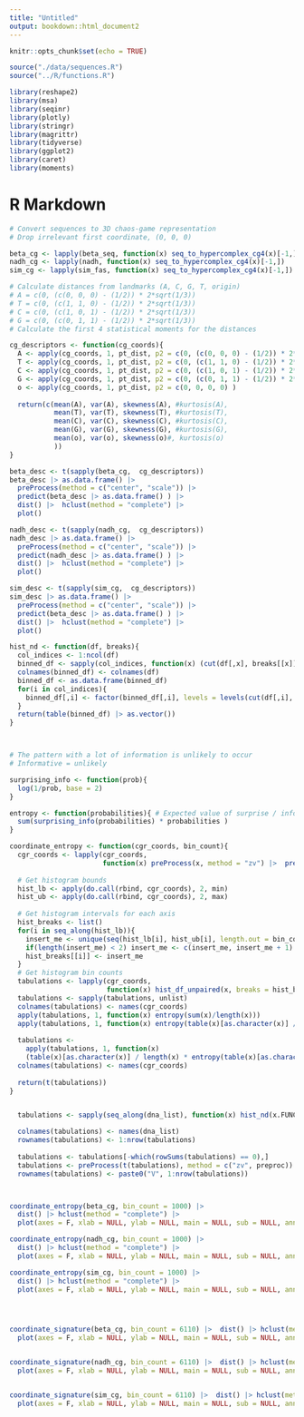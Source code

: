 ```yaml
---
title: "Untitled"
output: bookdown::html_document2
---
```


```r
knitr::opts_chunk$set(echo = TRUE)
```

```r

source("./data/sequences.R")
source("../R/functions.R")

```

```r

library(reshape2)
library(msa)
library(seqinr)
library(plotly)
library(stringr)
library(magrittr)
library(tidyverse)
library(ggplot2)
library(caret)
library(moments)

```


# R Markdown


```r

# Convert sequences to 3D chaos-game representation
# Drop irrelevant first coordinate, (0, 0, 0)

beta_cg <- lapply(beta_seq, function(x) seq_to_hypercomplex_cg4(x)[-1,])  
nadh_cg <- lapply(nadh, function(x) seq_to_hypercomplex_cg4(x)[-1,])  
sim_cg <- lapply(sim_fas, function(x) seq_to_hypercomplex_cg4(x)[-1,])  

```


```r

# Calculate distances from landmarks (A, C, G, T, origin)
# A = c(0, (c(0, 0, 0) - (1/2)) * 2*sqrt(1/3))
# T = c(0, (c(1, 1, 0) - (1/2)) * 2*sqrt(1/3))
# C = c(0, (c(1, 0, 1) - (1/2)) * 2*sqrt(1/3))
# G = c(0, (c(0, 1, 1) - (1/2)) * 2*sqrt(1/3))
# Calculate the first 4 statistical moments for the distances

cg_descriptors <- function(cg_coords){
  A <- apply(cg_coords, 1, pt_dist, p2 = c(0, (c(0, 0, 0) - (1/2)) * 2*sqrt(1/3)) )
  T <- apply(cg_coords, 1, pt_dist, p2 = c(0, (c(1, 1, 0) - (1/2)) * 2*sqrt(1/3)) )
  C <- apply(cg_coords, 1, pt_dist, p2 = c(0, (c(1, 0, 1) - (1/2)) * 2*sqrt(1/3)) )
  G <- apply(cg_coords, 1, pt_dist, p2 = c(0, (c(0, 1, 1) - (1/2)) * 2*sqrt(1/3)) )
  o <- apply(cg_coords, 1, pt_dist, p2 = c(0, 0, 0, 0) )
  
  return(c(mean(A), var(A), skewness(A), #kurtosis(A),
           mean(T), var(T), skewness(T), #kurtosis(T),
           mean(C), var(C), skewness(C), #kurtosis(C),
           mean(G), var(G), skewness(G), #kurtosis(G),
           mean(o), var(o), skewness(o)#, kurtosis(o)
           ))
}

beta_desc <- t(sapply(beta_cg,  cg_descriptors)) 
beta_desc |> as.data.frame() |>
  preProcess(method = c("center", "scale")) |>
  predict(beta_desc |> as.data.frame() ) |> 
  dist() |>  hclust(method = "complete") |> 
  plot()

nadh_desc <- t(sapply(nadh_cg,  cg_descriptors)) 
nadh_desc |> as.data.frame() |>
  preProcess(method = c("center", "scale")) |>
  predict(nadh_desc |> as.data.frame() ) |> 
  dist() |>  hclust(method = "complete") |> 
  plot()

sim_desc <- t(sapply(sim_cg,  cg_descriptors)) 
sim_desc |> as.data.frame() |>
  preProcess(method = c("center", "scale")) |>
  predict(beta_desc |> as.data.frame() ) |> 
  dist() |>  hclust(method = "complete") |> 
  plot()

```

```r

hist_nd <- function(df, breaks){
  col_indices <- 1:ncol(df)
  binned_df <- sapply(col_indices, function(x) (cut(df[,x], breaks[[x]], include.lowest = T)))
  colnames(binned_df) <- colnames(df)
  binned_df <- as.data.frame(binned_df)
  for(i in col_indices){
    binned_df[,i] <- factor(binned_df[,i], levels = levels(cut(df[,i], breaks[[i]], include.lowest = T)))
  } 
  return(table(binned_df) |> as.vector())
}



# The pattern with a lot of information is unlikely to occur 
# Informative = unlikely 

surprising_info <- function(prob){
  log(1/prob, base = 2)
}

entropy <- function(probabilities){ # Expected value of surprise / information
  sum(surprising_info(probabilities) * probabilities )
}

coordinate_entropy <- function(cgr_coords, bin_count){
  cgr_coords <- lapply(cgr_coords, 
                       function(x) preProcess(x, method = "zv") |>  predict(x))
  
  # Get histogram bounds
  hist_lb <- apply(do.call(rbind, cgr_coords), 2, min)
  hist_ub <- apply(do.call(rbind, cgr_coords), 2, max)
  
  # Get histogram intervals for each axis
  hist_breaks <- list()
  for(i in seq_along(hist_lb)){
    insert_me <- unique(seq(hist_lb[i], hist_ub[i], length.out = bin_count + 1))
    if(length(insert_me) < 2) insert_me <- c(insert_me, insert_me + 1) 
    hist_breaks[[i]] <- insert_me
  }
  # Get histogram bin counts
  tabulations <- lapply(cgr_coords, 
                        function(x) hist_df_unpaired(x, breaks = hist_breaks))
  tabulations <- sapply(tabulations, unlist)
  colnames(tabulations) <- names(cgr_coords)
  apply(tabulations, 1, function(x) entropy(sum(x)/length(x)))
  apply(tabulations, 1, function(x) entropy(table(x)[as.character(x)] / length(x)) )
  
  tabulations <- 
    apply(tabulations, 1, function(x) 
    (table(x)[as.character(x)] / length(x) * entropy(table(x)[as.character(x)] / length(x) )) ) |> t()
  colnames(tabulations) <- names(cgr_coords)
  
  return(t(tabulations))
}


  tabulations <- sapply(seq_along(dna_list), function(x) hist_nd(x.FUNC[[x]], breaks = hist_breaks))

  colnames(tabulations) <- names(dna_list)
  rownames(tabulations) <- 1:nrow(tabulations)
  
  tabulations <- tabulations[-which(rowSums(tabulations) == 0),]
  tabulations <- preProcess(t(tabulations), method = c("zv", preproc)) |> predict(t(tabulations)) |> t()
  rownames(tabulations) <- paste0("V", 1:nrow(tabulations))



coordinate_entropy(beta_cg, bin_count = 1000) |>
  dist() |> hclust(method = "complete") |>
  plot(axes = F, xlab = NULL, ylab = NULL, main = NULL, sub = NULL, ann = F)

coordinate_entropy(nadh_cg, bin_count = 1000) |>
  dist() |> hclust(method = "complete") |>
  plot(axes = F, xlab = NULL, ylab = NULL, main = NULL, sub = NULL, ann = F)

coordinate_entropy(sim_cg, bin_count = 1000) |>
  dist() |> hclust(method = "complete") |>
  plot(axes = F, xlab = NULL, ylab = NULL, main = NULL, sub = NULL, ann = F)




coordinate_signature(beta_cg, bin_count = 6110) |>  dist() |> hclust(method = "complete") |>
  plot(axes = F, xlab = NULL, ylab = NULL, main = NULL, sub = NULL, ann = F)


coordinate_signature(nadh_cg, bin_count = 6110) |>  dist() |> hclust(method = "complete") |>
  plot(axes = F, xlab = NULL, ylab = NULL, main = NULL, sub = NULL, ann = F)


coordinate_signature(sim_cg, bin_count = 6110) |>  dist() |> hclust(method = "complete") |>
  plot(axes = F, xlab = NULL, ylab = NULL, main = NULL, sub = NULL, ann = F)




```